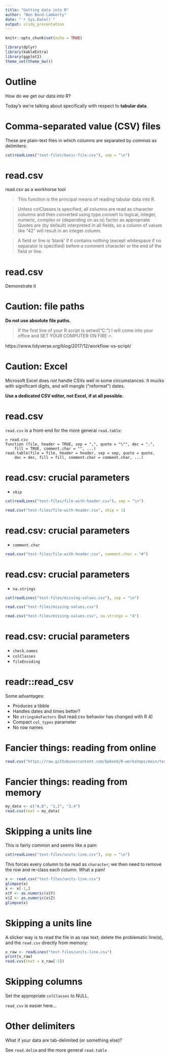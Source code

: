 ```yaml
---
title: "Getting data into R"
author: "Ben Bond-Lamberty"
date: "`r Sys.Date()`"
output: slidy_presentation
---
```


```r
knitr::opts_chunk$set(echo = TRUE)

library(dplyr)
library(kableExtra)
library(ggplot2)
theme_set(theme_bw())
```

# Outline {.bigger}

How do we get our data _into_ R?

Today's we're talking about specifically with respect to **tabular data**.


# Comma-separated value (CSV) files

These are plain-text files in which columns are separated by _commas_ as delimiters:

```r
cat(readLines("test-files/basic-file.csv"), sep = "\n")
```


# read.csv

read.csv as a workhorse tool

>This function is the principal means of reading tabular data into R.

>Unless colClasses is specified, all columns are read as character columns and then converted using type.convert to logical, integer, numeric, complex or (depending on as.is) factor as appropriate. Quotes are (by default) interpreted in all fields, so a column of values like "42" will result in an integer column.

>A field or line is ‘blank’ if it contains nothing (except whitespace if no separator is specified) before a comment character or the end of the field or line.

# read.csv

Demonstrate it


# Caution: file paths

**Do not use absolute file paths.**

>If the first line of your R script is
>setwd("C:\Users\jenny\path\that\only\I\have")
>I will come into your office and SET YOUR COMPUTER ON FIRE 🔥.

https://www.tidyverse.org/blog/2017/12/workflow-vs-script/

# Caution: Excel

Microsoft Excel does _not_ handle CSVs well in some circumstances.
It mucks with significant digits, and will mangle ("reformat") dates.

**Use a dedicated CSV editor, not Excel, if at all possible.**


# read.csv

`read.csv` is a front-end for the more general `read.table`:

```
> read.csv
function (file, header = TRUE, sep = ",", quote = "\"", dec = ".", 
    fill = TRUE, comment.char = "", ...) 
read.table(file = file, header = header, sep = sep, quote = quote, 
    dec = dec, fill = fill, comment.char = comment.char, ...)
```

# read.csv: crucial parameters

* `skip`

```r
cat(readLines("test-files/file-with-header.csv"), sep = "\n")
```

```r
read.csv("test-files/file-with-header.csv", skip = 1)
```


# read.csv: crucial parameters

* `comment.char`

```r
read.csv("test-files/file-with-header.csv", comment.char = "#")
```


# read.csv: crucial parameters

* `na.strings`

```r
cat(readLines("test-files/missing-values.csv"), sep = "\n")
```

```r
read.csv("test-files/missing-values.csv")
```

```r
read.csv("test-files/missing-values.csv", na.strings = "4")
```


# read.csv: crucial parameters

* `check.names`
* `colClasses`
* `fileEncoding`


# readr::read_csv

Some advantages:

* Produces a tibble
* Handles dates and times better?
* No `stringsAsFactors` (but read.csv behavior has changed with R 4)
* Compact `col_types` parameter
* No row names


# Fancier things: reading from online

```r
read.csv("https://raw.githubusercontent.com/bpbond/R-workshops/main/test-files/basic-file.csv")
```


# Fancier things: reading from memory

```r
my_data <- c("A,B", "1,2", "3,4")
read.csv(text = my_data)
```


# Skipping a units line

This is fairly common and seems like a pain:

```r
cat(readLines("test-files/units-line.csv"), sep = "\n")
```

This forces every column to be read as `character`; we then need to remove
the row and re-class each column. What a pain!

```r
x <- read.csv("test-files/units-line.csv")
glimpse(x)
x <- x[-1,]
x$Y <- as.numeric(x$Y)
x$Z <- as.numeric(x$Z)
glimpse(x)
```

# Skipping a units line

A slicker way is to read the file in as raw text; delete the problematic
line(s), and the `read.csv` directly from memory:

```r
x_raw <- readLines("test-files/units-line.csv")
print(x_raw)
read.csv(text = x_raw[-2])
```


# Skipping columns

Set the appropriate `colClasses` to NULL.

`read_csv` is easier here...


# Other delimiters

What if your data are tab-delimited (or something else)?

See `read.delim` and the more general `read.table`
